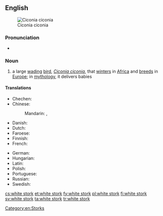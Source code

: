 {{also|white-stork}}
==English==
[[Image:Ciconia ciconia - 01.jpg|thumb|right|Ciconia ciconia]]

===Pronunciation===
* {{audio|en-uk-white stork.ogg|Audio (UK)|lang=en}}

===Noun===
{{wikipedia}}
{{en-noun|head=[[white]] [[stork]]}}

# a large [[wading]] [[bird]], ''[[Ciconia ciconia]]'', that [[winter]]s in [[Africa]] and [[breed]]s in [[Europe]]; in [[mythology]], it delivers babies

====Translations====
{{trans-top|large wading bird, ''Ciconia ciconia''}}
* Chechen: {{t|ce|чӀерийдохург}}
* Chinese:
*: Mandarin: {{t|cmn|白鸛|sc=Hani}}, {{t+|cmn|白鹳|tr=báiguàn|sc=Hani}}
* Danish: {{t|da|hvid stork|c}}
* Dutch: {{t+|nl|ooievaar|m}}
* Faroese: {{t+|fo|storkur|m}}
* Finnish: {{t+|fi|kattohaikara}}
* French: {{t+|fr|cigogne blanche}}
{{trans-mid}}
* German: {{t+|de|Weißstorch|m}}
* Hungarian: {{t|hu|fehér gólya}}
* Latin: {{t|la|ciconia}}
* Polish: {{t+|pl|bocian|m}}
* Portuguese: {{t|pt|cegonha-branca|f}}
* Russian: {{t|ru|бе́лый а́ист|m}}
* Swedish: {{t+|sv|vit stork|c}}
{{trans-bottom}}

[[Category:en:Storks]]

[[cs:white stork]]
[[et:white stork]]
[[fy:white stork]]
[[pl:white stork]]
[[fi:white stork]]
[[sv:white stork]]
[[ta:white stork]]
[[tr:white stork]]